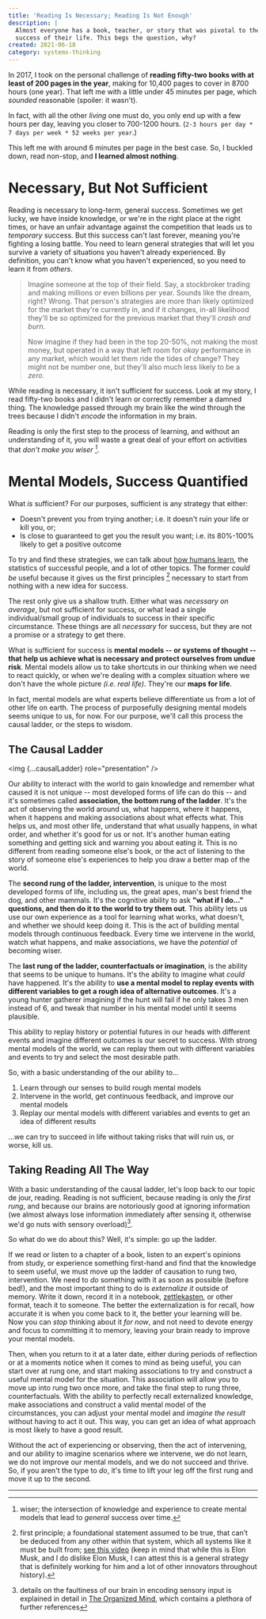 ```yaml
---
title: 'Reading Is Necessary; Reading Is Not Enough'
description: | 
  Almost everyone has a book, teacher, or story that was pivotal to the major
  success of their life. This begs the question, why?
created: 2021-06-18
category: systems-thinking
---
```


In 2017, I took on the personal challenge of **reading fifty-two books  with at least of 200 pages  in the
year**, making for 10,400 pages to cover in 8700
hours (one year). That left me with a little under 45 minutes per page,
which _sounded_ reasonable (spoiler: it wasn't).

In fact, with all the other _living_ one must do, you only end
up with a few hours per day, leaving you closer to 700-1200 hours. (`2-3
hours per day * 7 days per week * 52 weeks per year`.)

This left me with around 6 minutes per page in the best case. So, I buckled
down, read non-stop, and **I learned almost nothing**.

# Necessary, But Not Sufficient

Reading is necessary to long-term, general success. Sometimes we get lucky,
we have inside knowledge, or we're in the right place at the right times,
or have an unfair advantage against the competition that leads us
to _temporary_ success. But this success can't last forever, meaning you're
fighting a losing battle. You need to learn general strategies that will
let you survive a variety of situations you haven't already experienced. By
definition, you can't know what you haven't experienced, so you need to
learn it from _others_.

> Imagine someone at the top of their field. Say, a stockbroker trading
> and making millions or even billions per year. Sounds like the dream,
> right? Wrong. That person's strategies are more than likely
> optimized for the market they're currently in, and if it changes, in-all
> likelihood they'll be so optimized for the previous market that
> they'll _crash and burn_.
>
> Now imagine if they had been in the top 20-50%, not making the most
> money, but operated in a way that left room for _okay_ performance in any
> market, which would let them ride the tides of change? They might not be
> number one, but they'll also much less likely to be a _zero_.

While reading is necessary, it isn't sufficient for success. Look at my
story, I read fifty-two books and I didn't learn or correctly remember a
damned thing. The knowledge passed through my brain like the wind through
the trees because I didn't _encode_ the information in my brain.

Reading is only the first step to the process of learning, and without an
understanding of it, you will waste a great deal of your effort on activities
that _don't make you wiser [^1]_.

# Mental Models, Success Quantified

What _is_ sufficient? For our purposes, sufficient is any strategy that
either:

- Doesn't prevent you from trying another; i.e. it doesn't ruin your life
  or kill you, or;
- Is close to guaranteed to get you the result you want; i.e. its 80%-100%
  likely to get a positive outcome

To try and find these strategies, we can talk about [how humans
learn](https://www.goodreads.com/book/show/38923582-how-humans-learn), the
statistics of successful people, and a lot of other topics. The former
_could be_ useful because it gives us the first principles [^2] necessary
to start from nothing with a new idea for success.

The rest only give us a shallow truth. Either what was _necessary on
average_, but not sufficient for success, or what lead a single
individual/small group of individuals to success in their specific
circumstance. These things are all _necessary_ for success, but they are
not a promise or a strategy to get there.

What is sufficient for success is **mental models -- or systems of thought
-- that help us achieve what is necessary and protect ourselves from undue
risk**. Mental models allow us to take shortcuts in our thinking when we
need to react quickly, or when we're dealing with a complex situation where
we don't have the whole picture _(i.e. real life)_. They're our **maps for
life**.

In fact, mental models are what experts believe differentiate us from a lot
of other life on earth. The process of purposefully designing mental models
seems unique to us, for now. For our purpose, we'll call this process the
causal ladder, or the steps to wisdom.

## The Causal Ladder

<img {...causalLadder} role="presentation" />

Our ability to interact with the world to gain knowledge and remember what
caused it is not unique -- most developed forms of life can do this -- and
it's sometimes called **association, the bottom rung of the ladder**. It's
the act of observing the world around us, what happens, where it happens,
when it happens and making associations about what effects what. This helps
us, and most other life, understand that what usually happens, in what
order, and whether it's good for us or not. It's another human eating
something and getting sick and warning you about eating it. This is no
different from reading someone else's book, or the act of listening to the story of someone
else's experiences to help you draw a better map of the world.

The **second rung of the ladder, intervention**, is unique to the most
developed forms of life, including us, the great apes, man's best friend
the dog, and other mammals. It's the cognitive ability to ask **"what if I
do..." questions, and then do it to the world to try them out**. This
ability lets us use our own experience as a tool for learning what works,
what doesn't, and whether we should keep doing it. This is the act of
building mental models through continuous feedback. Every time we intervene
in the world, watch what happens, and make associations, we have the
_potential_ of becoming wiser.

The **last rung of the ladder, counterfactuals or imagination**, is the
ability that seems to be unique to humans. It's the ability to imagine what
_could_ have happened. It's the ability to **use a mental model to replay
events with different variables to get a rough idea of alternative
outcomes**. It's a young hunter gatherer imagining if the hunt will fail if
he only takes 3 men instead of 6, and tweak that number in his mental model
until it seems plausible.

This ability to replay history or potential futures in our heads with
different events and imagine different outcomes is our secret to success.
With strong mental models of the world, we can replay them out with
different variables and events to try and select the most desirable path.

So, with a basic understanding of the our ability to...

1. Learn through our senses to build rough mental models
2. Intervene in the world, get continuous feedback, and improve our
   mental models
3. Replay our mental models with different variables and events to get an 
idea of different results

...we can try to succeed in life without taking risks that will ruin us, or
worse, kill us.

## Taking Reading All The Way

With a basic understanding of the causal ladder, let's loop back to our
topic de jour, reading. Reading is not sufficient, because reading is only
the _first rung_, and because our brains are notoriously good at ignoring
information (we almost always lose information immediately after sensing
it, otherwise we'd go nuts with sensory overload)[^3].

So what do we do about this? Well, it's simple: go up the ladder.

If we read or listen to a chapter of a book, listen to an expert's opinions
from study, or experience something first-hand and find that the knowledge
to seem useful, we must move up the ladder of causation to rung two,
intervention. We need to _do_ something with it as soon as possible (before
bed!), and the most important thing to do is _externalize it_ outside of
memory. Write it down, record it in a notebook,
[zettlekasten](https://zettelkasten.de/introduction/), or other format,
teach it to someone. The better the externalization is for recall, how
accurate it is when you come back to it, the better your learning will be.
Now you can _stop_ thinking about it _for now_, and not need to devote
energy and focus to committing it to memory, leaving your brain ready to
improve your mental models.

Then, when you return to it at a later date, either during periods of
reflection or at a moments notice when it comes to mind as being useful,
you can start over at rung one, and start making associations to try and
construct a useful mental model for the situation. This association will
allow you to move up into rung two once more, and take the final step to
rung three, counterfactuals. With the ability to perfectly recall
externalized knowledge, make associations and construct a valid mental
model of the circumstances, you can adjust your mental model
and _imagine the result_ without having to act it out. This way,
you can get an idea of what approach is most likely to have a good
result.

Without the act of experiencing or observing, then the act of intervening,
and our ability to imagine scenarios where we intervene, we do not learn,
we do not improve our mental models, and we do not succeed and thrive. So, 
if you aren't the type to _do_, it's time to lift your leg off the first rung 
and move it up to the second.

---

[^1]: wiser; the intersection of knowledge and experience to create mental
models that lead to _general_ success over time. 

[^2]: first principle; a
foundational statement assumed to be true, that can’t be deduced from any
other within that system, which all systems like it must be built from;
[see this video](https://www.youtube.com/watch?v=NV3sBlRgzTI) (keep in mind
that while this is Elon Musk, and I do dislike Elon Musk, I can attest this
is a general strategy that is definitely working for him and a lot of other
innovators throughout history). 

[^3]: details on the faultiness of our
brain in encoding sensory input is explained in detail in [The Organized
Mind](/bookshelf), which contains a plethora of further references